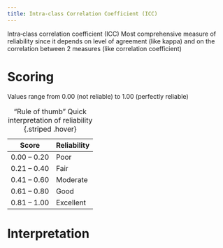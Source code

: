 ```yaml
---
title: Intra-class Correlation Coefficient (ICC)
---
```


Intra‐class correlation coefficient (ICC)
Most comprehensive measure of reliability since it depends on level of agreement (like kappa) and on the correlation between 2 measures (like correlation coefficient)

# Scoring

Values range from 0.00 (not reliable) to 1.00 (perfectly reliable) 

| Score | Reliability |
|-|-|
| 0.00 – 0.20 | Poor |
| 0.21 – 0.40 | Fair |
| 0.41 – 0.60 | Moderate |
| 0.61 – 0.80 | Good |
| 0.81 – 1.00 | Excellent |

: "Rule of thumb" Quick interpretation of reliability {.striped .hover}

# Interpretation